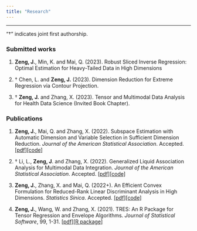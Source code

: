```yaml
---
title: "Research"
---
```


------------------------------------------------------------------------

"$\dagger$" indicates joint first authorship.

### Submitted works

1.  **Zeng, J.**, Min, K. and Mai, Q. (2023). Robust Sliced Inverse Regression: Optimal Estimation for Heavy-Tailed Data in High Dimensions

2.  $\dagger$ Chen, L. and **Zeng, J.** (2023). Dimension Reduction for Extreme Regression via Contour Projection.

3.  $\dagger$ **Zeng, J.** and Zhang, X. (2023). Tensor and Multimodal Data Analysis for Health Data Science (Invited Book Chapter).

### Publications

1.  **Zeng, J.**, Mai, Q. and Zhang, X. (2022). Subspace Estimation with Automatic Dimension and Variable Selection in Sufficient Dimension Reduction. *Journal of the American Statistical Association*. Accepted. [\[pdf\]](papers/SEAS.pdf)[\[code\]](https://github.com/jingzzeng/SEAS)

2.  $\dagger$ Li, L., **Zeng, J**. and Zhang, X. (2022). Generalized Liquid Association Analysis for Multimodal Data Integration. *Journal of the American Statistical Association*. Accepted. [\[pdf\]](papers/GLAA.pdf)[\[code\]](https://github.com/jingzzeng/GLAA)

3.  **Zeng, J.**, Zhang, X. and Mai, Q. (2022+). An Efficient Convex Formulation for Reduced-Rank Linear Discriminant Analysis in High Dimensions. *Statistics Sinica*. Accepted. [\[pdf\]](papers/LSLDA.pdf)[\[code\]](https://github.com/jingzzeng/LSLDA)

4.  **Zeng, J.**, Wang, W. and Zhang, X. (2021). TRES: An R Package for Tensor Regression and Envelope Algorithms. *Journal of Statistical Software*, 99, 1-31. [\[pdf\]](papers/TRES.pdf)[\[R package\]](https://github.com/leozeng15/TRES)
